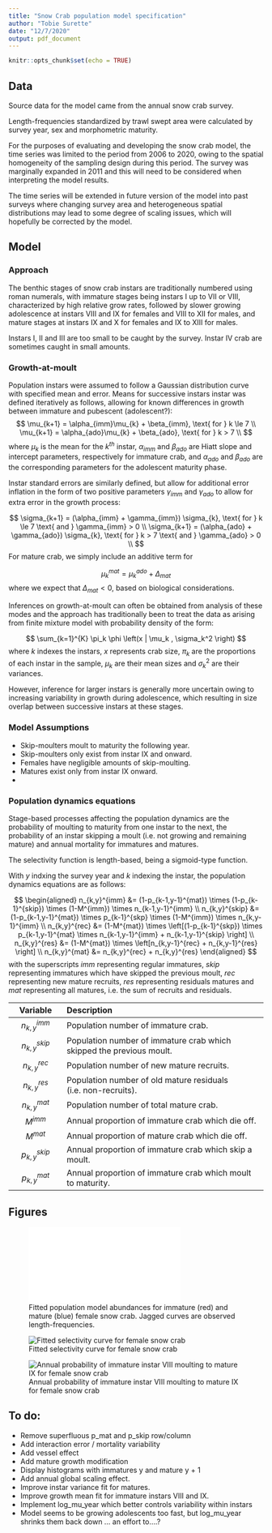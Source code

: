 ```yaml
---
title: "Snow Crab population model specification"
author: "Tobie Surette"
date: "12/7/2020"
output: pdf_document
---
```


```r
knitr::opts_chunk$set(echo = TRUE)
```
## Data 

Source data for the model came from the annual snow crab survey.

Length-frequencies standardized by trawl swept area were calculated by survey year, sex and morphometric maturity.

For the purposes of evaluating and developing the snow crab model, the time series was limited to the period from  2006 to 2020, owing to the spatial homogeneity of the sampling design during this period. The survey was marginally expanded in 2011 and this will need to be considered when interpreting the model results.

The time series will be extended in future version of the model into past surveys where changing survey area and heterogeneous spatial distributions may lead to some degree of scaling issues, which will hopefully be corrected by the model.

## Model

### Approach

The benthic stages of snow crab instars are traditionally numbered using roman numerals, with immature stages 
being instars I up to VII or VIII, characterized by high relative grow rates, followed by slower growing adolescence at instars VIII and IX for females and VIII to XII for males, and mature stages at instars IX and X for females and IX to XIII for males.

Instars I, II and III are too small to be caught by the survey. 
Instar IV crab are sometimes caught in small amounts.


### Growth-at-moult

Population instars were assumed to follow a Gaussian distribution curve with specified mean and error. Means for successive instars  instar was defined iteratively as follows, allowing for known differences in growth between immature and pubescent (adolescent?):
$$
   \mu_{k+1} = \alpha_{imm}\mu_{k} + \beta_{imm}, \text{ for }  k \le 7  \\
   \mu_{k+1} = \alpha_{ado}\mu_{k} + \beta_{ado}, \text{ for }  k > 7  \\
$$
where $\mu_{k}$ is the mean for the $k^{th}$ instar,  $\alpha_{imm}$ and $\beta_{ado}$ are Hiatt slope and intercept parameters, respectively for immature crab, and $\alpha_{ado}$ and $\beta_{ado}$ are the corresponding parameters for the adolescent maturity phase.

Instar standard errors are similarly defined, but allow for additional error inflation in the form of two positive parameters $\gamma_{imm}$ and $\gamma_{ado}$ to allow for extra error in the growth process:

$$
   \sigma_{k+1} = (\alpha_{imm} + \gamma_{imm}) \sigma_{k}, \text{ for } k \le 7  \text{ and }  \gamma_{imm} > 0 \\
   \sigma_{k+1} = (\alpha_{ado} + \gamma_{ado}) \sigma_{k}, \text{ for } k > 7  \text{ and }  \gamma_{ado} > 0 \\   
$$
For mature crab, we simply include an additive term for 

$$
   \mu_{k}^{mat} = \mu_{k}^{ado} + \Delta_{mat}
$$
where we expect that $\Delta_{mat} < 0$, based on biological considerations.

Inferences on growth-at-moult can often be obtained from analysis of these modes and the approach has traditionally been to treat the data as arising from finite mixture model with probability density of the form:

$$
   \sum_{k=1}^{K} \pi_k \phi \left(x | \mu_k , \sigma_k^2  \right)
$$
where $k$ indexes the instars, $x$ represents crab size, $\pi_k$ are the proportions of each instar in the sample, $\mu_k$ are their mean sizes and $\sigma_k^2$ are their variances.

However, inference for larger instars is generally more uncertain owing to increasing variability in growth during adolescence, which resulting in size overlap between successive instars at these stages.

### Model Assumptions

- Skip-moulters moult to maturity the following year.
- Skip-moulters only exist from instar IX and onward.
- Females have negligible amounts of skip-moulting.
- Matures exist only from instar IX onward.
- 

### Population dynamics equations

Stage-based processes affecting the population dynamics are the probability of moulting to maturity from one instar to the next, the probability of an instar skipping a moult (i.e. not growing and remaining mature) and annual mortality for immatures and matures.

The selectivity function is length-based, being a sigmoid-type function.

With $y$ indxing the survey year and $k$ indexing the instar, the population dynamics equations are as follows:

$$
\begin{aligned}
   n_{k,y}^{imm}  &= (1-p_{k-1,y-1}^{mat}) \times (1-p_{k-1}^{skip}) \times (1-M^{imm}) \times n_{k-1,y-1}^{imm} \\
   n_{k,y}^{skip} &= (1-p_{k-1,y-1}^{mat}) \times p_{k-1}^{skp} \times (1-M^{imm}) \times n_{k,y-1}^{imm} \\
   n_{k,y}^{rec}  &= (1-M^{mat}) \times \left[(1-p_{k-1}^{skp}) \times p_{k-1,y-1}^{mat} \times n_{k-1,y-1}^{imm} + n_{k-1,y-1}^{skip} \right] \\  
   n_{k,y}^{res}  &= (1-M^{mat}) \times \left[n_{k,y-1}^{rec} + n_{k,y-1}^{res} \right] \\ 
   n_{k,y}^{mat}  &= n_{k,y}^{rec} + n_{k,y}^{res}
\end{aligned}
$$
with the superscripts $imm$ representing regular immatures, $skip$ representing immatures which have skipped the previous moult, $rec$ representing new mature recruits, $res$ representing residuals matures and $mat$ representing all matures, i.e. the sum of recruits and residuals. 


|     Variable      | Description                                                         |
|:-----------------:|:--------------------------------------------------------------------|
| $n_{k,y}^{imm}$   | Population number of immature crab.
| $n_{k,y}^{skip}$  | Population number of immature crab which skipped the previous moult.
| $n_{k,y}^{rec}$   | Population number of new mature recruits.
| $n_{k,y}^{res}$   | Population number of old mature residuals (i.e. non-recruits).
| $n_{k,y}^{mat}$   | Population number of total mature crab.
| $M^{imm}$         | Annual proportion of immature crab which die off.
| $M^{mat}$         | Annual proportion of mature crab which die off.
| $p_{k,y}^{skip}$  | Annual proportion of immature crab which skip a moult. 
| $p_{k,y}^{mat}$   | Annual proportion of immature crab which moult to maturity. 

\newpage

## Figures

![Fitted population model abundances for immature (red) and mature (blue) female snow crab. Jagged curves are observed length-frequencies.](female model and length-frequencies 2010-2020.pdf) 

![Fitted selectivity curve for female snow crab](female trawl selectivity.png) 

![Annual probability of immature instar VIII moulting to mature IX for female snow crab](female moultring probability VIII to IX.png) 


## To do: 
- Remove superfluous p_mat and p_skip row/column
- Add interaction error / mortality variability
- Add vessel effect
- Add mature growth modification   
- Display histograms with immatures y and mature y + 1 
- Add annual global scaling effect.
- Improve instar variance fit for matures.
- Improve growth mean fit for immature instars VIII and IX.
- Implement log_mu_year which better controls variability within instars
- Model seems to be growing adolescents too fast, but log_mu_year shrinks them back down ... an effort to....?
      
